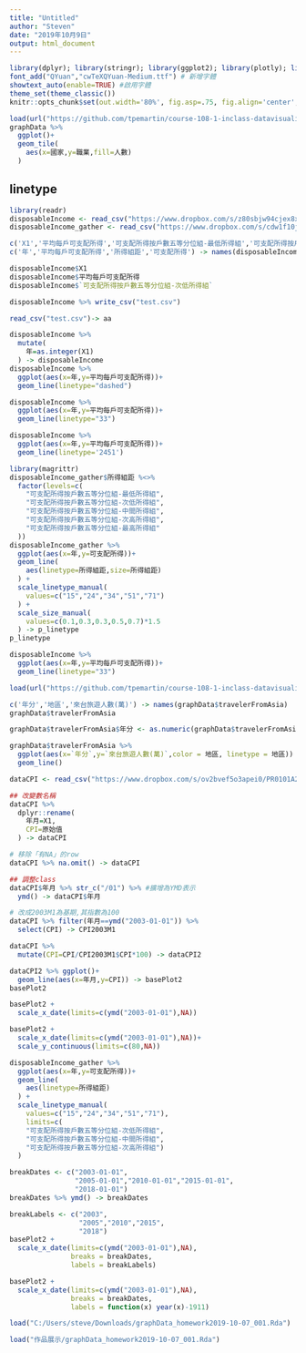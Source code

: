 ```yaml
---
title: "Untitled"
author: "Steven"
date: "2019年10月9日"
output: html_document
---
```


```r
library(dplyr); library(stringr); library(ggplot2); library(plotly); library(lubridate); library(readr); library(tidyr); library(showtext)
font_add("QYuan","cwTeXQYuan-Medium.ttf") # 新增字體
showtext_auto(enable=TRUE) #啟用字體
theme_set(theme_classic())
knitr::opts_chunk$set(out.width='80%', fig.asp=.75, fig.align='center', fig.showtext=T)
```

```r
load(url("https://github.com/tpemartin/course-108-1-inclass-datavisualization/blob/master/%E4%BD%9C%E5%93%81%E5%B1%95%E7%A4%BA/graphData_homework2019-10-08_016.Rda?raw=true"))
graphData %>%
  ggplot()+
  geom_tile(
    aes(x=國家,y=職業,fill=人數)
  )
```

## linetype

```r
library(readr)
disposableIncome <- read_csv("https://www.dropbox.com/s/z80sbjw94cjex8x/disposableIncome.csv?dl=1",locale = locale(encoding = "UTF-8"), skip = 4)
disposableIncome_gather <- read_csv("https://www.dropbox.com/s/cdw1f10jow4frxb/disposableIncome_gather.csv?dl=1")
```

```r
c('X1','平均每戶可支配所得','可支配所得按戶數五等分位組-最低所得組','可支配所得按戶數五等分位組-次低所得組','可支配所得按戶數五等分位組-中間所得組','可支配所得按戶數五等分位組-次高所得組','可支配所得按戶數五等分位組-最高所得組') -> names(disposableIncome)
c('年','平均每戶可支配所得','所得組距','可支配所得') -> names(disposableIncome_gather)
```

```r
disposableIncome$X1
disposableIncome$平均每戶可支配所得
disposableIncome$`可支配所得按戶數五等分位組-次低所得組`

disposableIncome %>% write_csv("test.csv")

read_csv("test.csv")-> aa
```


```r
disposableIncome %>%
  mutate(
    年=as.integer(X1)
  ) -> disposableIncome
disposableIncome %>%
  ggplot(aes(x=年,y=平均每戶可支配所得))+
  geom_line(linetype="dashed")
```

```r
disposableIncome %>%
  ggplot(aes(x=年,y=平均每戶可支配所得))+
  geom_line(linetype="33")
```


```r
disposableIncome %>%
  ggplot(aes(x=年,y=平均每戶可支配所得))+
  geom_line(linetype='2451')
```

```r
library(magrittr)
disposableIncome_gather$所得組距 %<>%
  factor(levels=c(
    "可支配所得按戶數五等分位組-最低所得組",
    "可支配所得按戶數五等分位組-次低所得組",
    "可支配所得按戶數五等分位組-中間所得組",
    "可支配所得按戶數五等分位組-次高所得組",
    "可支配所得按戶數五等分位組-最高所得組"
  )) 
disposableIncome_gather %>%
  ggplot(aes(x=年,y=可支配所得))+
  geom_line(
    aes(linetype=所得組距,size=所得組距)
  ) +
  scale_linetype_manual(
    values=c("15","24","34","51","71")
  ) +
  scale_size_manual(
    values=c(0.1,0.3,0.3,0.5,0.7)*1.5
  ) -> p_linetype
p_linetype
```

```r
disposableIncome %>%
  ggplot(aes(x=年,y=平均每戶可支配所得))+
  geom_line(linetype="33")
```

```r
load(url("https://github.com/tpemartin/course-108-1-inclass-datavisualization/blob/master/%E4%BD%9C%E5%93%81%E5%B1%95%E7%A4%BA/graphData_homework2019-10-08_014.Rda?raw=true"))
```

```r
c('年分','地區','來台旅遊人數(萬)') -> names(graphData$travelerFromAsia)
graphData$travelerFromAsia
```


```r
graphData$travelerFromAsia$年分 <- as.numeric(graphData$travelerFromAsia$年分)

graphData$travelerFromAsia %>%
  ggplot(aes(x=`年分`,y=`來台旅遊人數(萬)`,color = 地區, linetype = 地區)) +
  geom_line()
```


```r
dataCPI <- read_csv("https://www.dropbox.com/s/ov2bvef5o3apei0/PR0101A2Mc.csv?dl=1")
```

```r
## 改變數名稱
dataCPI %>% 
  dplyr::rename(
    年月=X1,
    CPI=原始值
  ) -> dataCPI

# 移除「有NA」的row
dataCPI %>% na.omit() -> dataCPI

## 調整class
dataCPI$年月 %>% str_c("/01") %>% #擴增為YMD表示
  ymd() -> dataCPI$年月

# 改成2003M1為基期,其指數為100
dataCPI %>% filter(年月==ymd("2003-01-01")) %>% 
  select(CPI) -> CPI2003M1

dataCPI %>% 
  mutate(CPI=CPI/CPI2003M1$CPI*100) -> dataCPI2
```

```r
dataCPI2 %>% ggplot()+
  geom_line(aes(x=年月,y=CPI)) -> basePlot2
basePlot2
```

```r
basePlot2 +
  scale_x_date(limits=c(ymd("2003-01-01"),NA))
```

```r
basePlot2 +
  scale_x_date(limits=c(ymd("2003-01-01"),NA))+
  scale_y_continuous(limits=c(80,NA)) 
```

```r
disposableIncome_gather %>%
  ggplot(aes(x=年,y=可支配所得))+
  geom_line(
    aes(linetype=所得組距)
  ) +
  scale_linetype_manual(
    values=c("15","24","34","51","71"),
    limits=c(
    "可支配所得按戶數五等分位組-次低所得組",
    "可支配所得按戶數五等分位組-中間所得組",
    "可支配所得按戶數五等分位組-次高所得組")
  )
```

```r
breakDates <- c("2003-01-01",
                "2005-01-01","2010-01-01","2015-01-01",
                "2018-01-01")
breakDates %>% ymd() -> breakDates

breakLabels <- c("2003",
                 "2005","2010","2015",
                 "2018")
basePlot2 +
  scale_x_date(limits=c(ymd("2003-01-01"),NA),
               breaks = breakDates,
               labels = breakLabels)
```

```r
basePlot2 +
  scale_x_date(limits=c(ymd("2003-01-01"),NA),
               breaks = breakDates,
               labels = function(x) year(x)-1911)
```

```r
load("C:/Users/steve/Downloads/graphData_homework2019-10-07_001.Rda")
```

```r
load("作品展示/graphData_homework2019-10-07_001.Rda")
```

